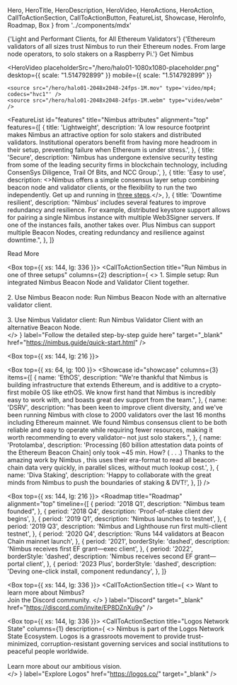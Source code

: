   Hero,
  HeroTitle,
  HeroDescription,
  HeroVideo,
  HeroActions,
  HeroAction,
  CallToActionSection,
  CallToActionButton,
  FeatureList,
  Showcase,
  HeroInfo,
  Roadmap,
  Box
} from '../components/mdx'

<Hero size="large">
  <HeroInfo>
    <HeroTitle>
      {'Light and Performant Clients, for All Ethereum Validators'}
    </HeroTitle>
    <HeroDescription>
      {'Ethereum validators of all sizes trust Nimbus to run their Ethereum nodes. From large node operators, to solo stakers on a Raspberry Pi.'} 
    </HeroDescription>
    <HeroActions>
      <HeroAction variant="outlined" href="https://nimbus.guide/quick-start.html" target="_blank">
        Get Nimbus
      </HeroAction>
    </HeroActions>
  </HeroInfo>
  
  <HeroVideo
    placeholderSrc="/hero/halo01-1080x1080-placeholder.png"
    desktop={{ scale: "1.514792899" }}
    mobile={{ scale: "1.514792899"  }}
  >
    <source src="/hero/halo01-2048x2048-24fps-1M.mov" type='video/mp4; codecs="hvc1"' />
    <source src="/hero/halo01-2048x2048-24fps-1M.webm" type="video/webm" />  
  </HeroVideo>
</Hero>

<FeatureList
  id="features"
  title="Nimbus attributes"
  alignment="top"
  features={[
    {
      title: 'Lightweight',
      description:
        'A low resource footprint makes Nimbus an attractive option for solo stakers and distributed validators. Institutional operators benefit from having more headroom in their setup, preventing failure when Ethereum is under stress.',
    },
    {
      title: 'Secure',
      description:
        'Nimbus has undergone extensive security testing from some of the leading security firms in blockchain technology, including ConsenSys Diligence, Trail Of Bits, and NCC Group.',
    },
    {
      title: 'Easy to use',
      description:
        <>Nimbus offers a simple consensus layer setup combining beacon node and validator clients, or the flexibility to run the two independently. Get up and running in <a href='https://nimbus.guide/quick-start.html'>three steps</a>.</>,
    },
    {
      title: 'Downtime resilient',
      description:
        "Nimbus\' includes several features to improve redundancy and resilience. For example, distributed keystore support allows for pairing a single Nimbus instance with multiple Web3Signer servers. If one of the instances fails, another takes over. Plus Nimbus can support multiple Beacon Nodes, creating redundancy and resilience against downtime.",
    },
  ]}
>
  <CallToActionButton variant="outlined" href="/about/architect" target="_self">
    Read More
  </CallToActionButton>
</FeatureList>

<Box top={{ xs: 144, lg: 336 }}>
  <CallToActionSection
    title="Run Nimbus in one of three setups"
    columns={2}
    description={
      <>
        1. Simple setup: Run integrated Nimbus Beacon Node and Validator Client together.
        <br/><br/>
        2. Use Nimbus Beacon node: Run Nimbus Beacon Node with an alternative validator client.
        <br/><br/>
        3. Use Nimbus Validator client: Run Nimbus Validator Client with an alternative Beacon Node.
        <br/>
      </>
    }
    label="Follow the detailed step-by-step guide here"
    target="_blank"
    href="https://nimbus.guide/quick-start.html"
  />
</Box>

<Box top={{ xs: 144, lg: 216 }}>
  <CallToActionSection
    title="User endorsements"
    columns={2}
    description="Nimbus is trusted by Etherem validators diverse in both size and operating requirements. But don’t just take our word for it."
    label="Get Nimbus"
    href="https://nimbus.guide/quick-start.html"
    target="_blank"
  />
</Box>

<Box top={{ xs: 64, lg: 100 }}>
  <Showcase
    id="showcase"
    columns={3}
    items={[
      {
        name: 'EthOS',
        description:
          "We're thankful that Nimbus is building infrastructure that extends Ethereum, and is additive to a crypto-first mobile OS like ethOS. We know first hand that Nimbus is incredibly easy to work with, and boasts great dev support from the team.",
      },
      {
        name: 'DSRV',
        description:
          "has been keen to improve client diversity, and we've been running Nimbus with close to 2000 validators over the last 16 months including Ethereum mainnet. We found Nimbus consensus client to be both reliable and easy to operate while requiring fewer resources, making it worth recommending to every validator– not just solo stakers.",
      },
      {
        name: 'Protolamba',
        description:
          'Processing [60 billion attestation data points of the Ethereum Beacon Chain] only took ~45 min. How? ( . . .) Thanks to the amazing work by Nimbus , this uses their era-format to read all beacon-chain data very quickly, in parallel slices, without much lookup cost.',
      },
      {
        name: 'Diva Staking',
        description:
          'Happy to collaborate with the great minds from Nimbus to push the boundaries of staking & DVT!',
      },
    ]}
  />
</Box>

<Box top={{ xs: 144, lg: 216 }}>
  <Roadmap
    title="Roadmap"
    alignment="top"
    timeline={[
      {
        period: '2018 Q1',
        description: "Nimbus team founded",
      },
      {
        period: '2018 Q4',
        description: 'Proof-of-stake client dev begins',
      },
      {
        period: '2019 Q1',
        description: 'Nimbus launches to testnet',
      },
      {
        period: '2019 Q3',
        description: 'Nimbus and Lighthouse run first multi-client testnet',
      },
      {
        period: '2020 Q4',
        description: 'Runs 144 validators at Beacon Chain mainnet launch',
      },
      {
        period: '2021',
        borderStyle: 'dashed',
        description: 'Nimbus receives first EF grant—exec client',
      },
      {
        period: '2022',
        borderStyle: 'dashed',
        description: 'Nimbus receives second EF grant—portal client',
      },
      {
        period: '2023 Plus',
        borderStyle: 'dashed',
        description: 'Deving one-click install, component redundancy',
      },
    ]}
  >
  </Roadmap>
</Box>

<Box top={{ xs: 144, lg: 336 }}>
  <CallToActionSection
    title={
      <>
        Want to learn more about Nimbus? <br/> 
        Join the Discord community.
      </>
    }
    label="Discord"
    target="_blank"
    href="https://discord.com/invite/EP8DZnXu9y"
  />
</Box>

<Box top={{ xs: 144, lg: 336 }}>
  <CallToActionSection
    title="Logos Network State"
    columns={1}
    description={
      <>
        Nimbus is part of the Logos Network State Ecosystem. Logos is a grassroots movement to provide trust-minimized, corruption-resistant governing services and social institutions to peaceful people worldwide.
        <br/>
        <br/>
        Learn more about our ambitious vision.  
      </>
    }
    label="Explore Logos"
    href="https://logos.co/"
    target="_blank"
  />
</Box>